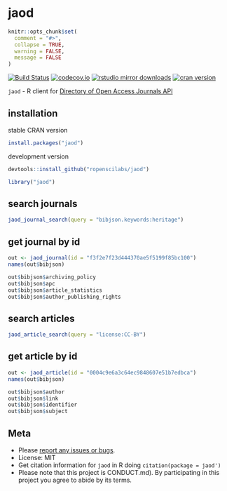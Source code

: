 jaod
====

```r
knitr::opts_chunk$set(
  comment = "#>",
  collapse = TRUE,
  warning = FALSE,
  message = FALSE
)
```

[![Build Status](https://travis-ci.org/ropenscilabs/jaod.svg?branch=master)](https://travis-ci.org/ropenscilabs/jaod)
[![codecov.io](https://codecov.io/github/ropenscilabs/jaod/coverage.svg?branch=master)](https://codecov.io/github/ropenscilabs/jaod?branch=master)
[![rstudio mirror downloads](http://cranlogs.r-pkg.org/badges/jaod)](https://github.com/metacran/cranlogs.app)
[![cran version](http://www.r-pkg.org/badges/version/jaod)](https://cran.r-project.org/package=jaod)

`jaod` - R client for [Directory of Open Access Journals API](https://doaj.org/api/v1/docs)

## installation

stable CRAN version

```r
install.packages("jaod")
```

development version

```r
devtools::install_github("ropenscilabs/jaod")
```

```r
library("jaod")
```

## search journals

```r
jaod_journal_search(query = "bibjson.keywords:heritage")
```

## get journal by id

```r
out <- jaod_journal(id = "f3f2e7f23d444370ae5f5199f85bc100")
names(out$bibjson)
```

```r
out$bibjson$archiving_policy
out$bibjson$apc
out$bibjson$article_statistics
out$bibjson$author_publishing_rights
```


## search articles

```r
jaod_article_search(query = "license:CC-BY")
```

## get article by id

```r
out <- jaod_article(id = "0004c9e6a3c64ec9848607e51b7edbca")
names(out$bibjson)
```

```r
out$bibjson$author
out$bibjson$link
out$bibjson$identifier
out$bibjson$subject
```


## Meta

* Please [report any issues or bugs](https://github.com/ropenscilabs/jaod/issues).
* License: MIT
* Get citation information for `jaod` in R doing `citation(package = jaod')`
* Please note that this project is CONDUCT.md). By participating in this project you agree to abide by its terms.
